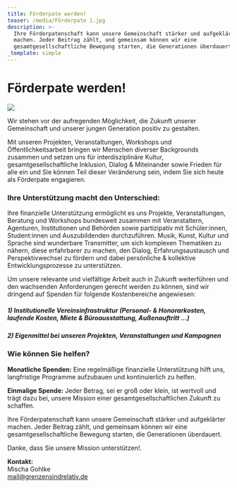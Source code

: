 ```yaml
---
title: Förderpate werden!
teaser: /media/Förderpate 1.jpg
description: >-
  Ihre Förderpatenschaft kann unsere Gemeinschaft stärker und aufgeklärter
  machen. Jeder Beitrag zählt, und gemeinsam können wir eine
  gesamtgesellschaftliche Bewegung starten, die Generationen überdauert.
_template: simple
---
```


# Förderpate werden!

![](</media/Förderpate 1.jpg>)

Wir stehen vor der aufregenden Möglichkeit, die Zukunft unserer Gemeinschaft und unserer jungen Generation positiv zu gestalten.

Mit unseren Projekten, Veranstaltungen, Workshops und Öffentlichkeitsarbeit bringen wir Menschen diverser Backgrounds zusammen und setzen uns für interdisziplinäre Kultur, gesamtgesellschaftliche Inklusion, Dialog & Miteinander sowie Frieden für alle ein und Sie können Teil dieser Veränderung sein, indem Sie sich heute als Förderpate engagieren.

### **Ihre Unterstützung macht den Unterschied:**

Ihre finanzielle Unterstützung ermöglicht es uns Projekte, Veranstaltungen, Beratung und Workshops bundesweit zusammen mit Veranstaltern, Agenturen, Institutionen und Behörden sowie partizipativ mit Schüler\:innen, Student\:innen und Auszubildenden durchzuführen. Musik, Kunst, Kultur und Sprache sind wunderbare Transmitter, um sich komplexen Thematiken zu nähern, diese erfahrbarer zu machen, den Dialog, Erfahrungsaustausch und Perspektivwechsel zu fördern und dabei persönliche & kollektive Entwicklungsprozesse zu unterstützen.

Um unsere relevante und vielfältige Arbeit auch in Zukunft weiterführen und den wachsenden Anforderungen gerecht werden zu können, sind wir dringend auf Spenden für folgende Kostenbereiche angewiesen:

##### **1)** **Institutionelle Vereinsinfrastruktur** (Personal- & Honorarkosten, laufende Kosten, Miete & Büroausstattung, Außenauftritt ...)

##### **2)** **Eigenmittel** bei unseren Projekten, Veranstaltungen und Kampagnen

### **Wie können Sie helfen?**

**Monatliche Spenden:** Eine regelmäßige finanzielle Unterstützung hilft uns, langfristige Programme aufzubauen und kontinuierlich zu helfen.

**Einmalige Spende:** Jeder Betrag, sei er groß oder klein, ist wertvoll und trägt dazu bei, unsere Mission einer gesamtgesellschaftlichen Zukunft zu schaffen.

Ihre Förderpatenschaft kann unsere Gemeinschaft stärker und aufgeklärter machen. Jeder Beitrag zählt, und gemeinsam können wir eine gesamtgesellschaftliche Bewegung starten, die Generationen überdauert.

Danke, dass Sie unsere Mission unterstützen!.

**Kontakt:**\
Mischa Gohlke\
mail@grenzensindrelativ.de
